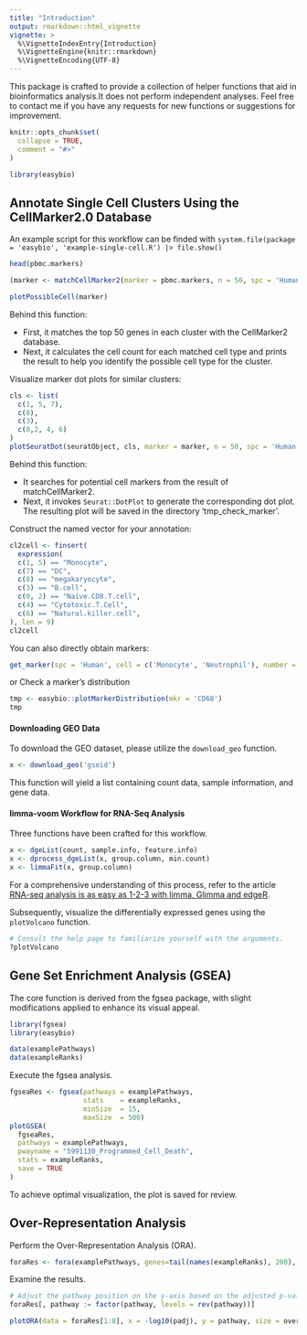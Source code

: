 ```yaml
---
title: "Introduction"
output: rmarkdown::html_vignette
vignette: >
  %\VignetteIndexEntry{Introduction}
  %\VignetteEngine{knitr::rmarkdown}
  %\VignetteEncoding{UTF-8}
---
```


This package is crafted to provide a collection of helper functions that aid in bioinformatics analysis.It does not perform independent analyses. Feel free to contact me if you have any requests for new functions or suggestions for improvement.

```r
knitr::opts_chunk$set(
  collapse = TRUE,
  comment = "#>"
)
```

```r
library(easybio)
```

## Annotate Single Cell Clusters Using the CellMarker2.0 Database

An example script  for this workflow can be finded with `system.file(package = 'easybio', 'example-single-cell.R') |> file.show()`

```r
head(pbmc.markers)
```

```r
(marker <- matchCellMarker2(marker = pbmc.markers, n = 50, spc = 'Human')[, head(.SD, 2), by=cluster])
```

```r
plotPossibleCell(marker)
```

Behind this function:

- First, it matches the top 50 genes in each cluster with the CellMarker2 database.
- Next, it calculates the cell count for each matched cell type and prints the result to help you identify the possible cell type for the cluster.

Visualize marker dot plots for similar clusters:

```r
cls <- list(
  c(1, 5, 7), 
  c(8),
  c(3),
  c(0,2, 4, 6)
)
plotSeuratDot(seuratObject, cls, marker = marker, n = 50, spc = 'Human', topcellN = 2)
```

Behind this function:

- It searches for potential cell markers from the result of matchCellMarker2.
- Next, it invokes `Seurat::DotPlot` to generate the corresponding dot plot. The resulting plot will be saved in the directory ‘tmp_check_marker’.

Construct the named vector for your annotation:

```r
cl2cell <- finsert(
  expression(
  c(1, 5) == "Monocyte",
  c(7) == "DC",
  c(8) == "megakaryocyte",
  c(3) == "B.cell",
  c(0, 2) == "Naive.CD8.T.cell",
  c(4) == "Cytotoxic.T.Cell",
  c(6) == "Natural.killer.cell",
), len = 9)
cl2cell
```

You can also directly obtain markers:

```r
get_marker(spc = 'Human', cell = c('Monocyte', 'Neutrophil'), number = 5, min.count = 1)
```

or Check a marker's distribution

```r
tmp <- easybio::plotMarkerDistribution(mkr = 'CD68')
tmp
```

#### Downloading GEO Data

To download the GEO dataset, please utilize the `download_geo` function.

```r
x <- download_geo('gseid')
```

This function will yield a list containing count data, sample information, and gene data.

#### limma-voom Workflow for RNA-Seq Analysis

Three functions have been crafted for this workflow.

```r
x <- dgeList(count, sample.info, feature.info)
x <- dprocess_dgeList(x, group.column, min.count)
x <- limmaFit(x, group.column)
```

For a comprehensive understanding of this process, refer to the article [RNA-seq analysis is as easy as 1-2-3 with limma, Glimma and edgeR](https://doi.org/10.12688/f1000research.9005.3).

Subsequently, visualize the differentially expressed genes using the `plotVolcano` function.

```r
# Consult the help page to familiarize yourself with the arguments.
?plotVolcano

```

## Gene Set Enrichment Analysis (GSEA)

The core function is derived from the fgsea package, with slight modifications applied to enhance its visual appeal.

```r
library(fgsea)
library(easybio)

data(examplePathways)
data(exampleRanks)
```

Execute the fgsea analysis.

```r
fgseaRes <- fgsea(pathways = examplePathways, 
                  stats    = exampleRanks,
                  minSize  = 15,
                  maxSize  = 500)
plotGSEA(
  fgseaRes, 
  pathways = examplePathways, 
  pwayname = "5991130_Programmed_Cell_Death", 
  stats = exampleRanks, 
  save = TRUE
)
```

To achieve optimal visualization, the plot is saved for review.

## Over-Representation Analysis

Perform the Over-Representation Analysis (ORA).

```r
foraRes <- fora(examplePathways, genes=tail(names(exampleRanks), 200), universe=names(exampleRanks))
```

Examine the results.

```r
# Adjust the pathway position on the y-axis based on the adjusted p-value (padj)
foraRes[, pathway := factor(pathway, levels = rev(pathway))]

plotORA(data = foraRes[1:8], x = -log10(padj), y = pathway, size = overlap, fill = 'constant')
```
